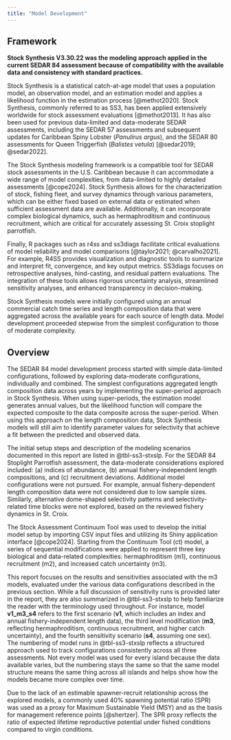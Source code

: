 ```yaml
---
title: "Model Development"
---
```

## Framework {#sec-methods-framework}

**Stock Synthesis V3.30.22 was the modeling approach applied in the current SEDAR 84 assessment because of compatibility with the available data and consistency with standard practices.**

Stock Synthesis is a statistical catch-at-age model that uses a population model, an observation model, and an estimation model and applies a likelihood function in the estimation process [@methot2020]. Stock Synthesis, commonly referred to as SS3, has been applied extensively worldwide for stock assessment evaluations [@methot2013]. It has also been used for previous data-limited and data-moderate SEDAR assessments, including the SEDAR 57 assessments and subsequent updates for Caribbean Spiny Lobster (*Panulirus argus*), and the SEDAR 80 assessments for Queen Triggerfish (*Balistes vetula*) [@sedar2019; @sedar2022].

The Stock Synthesis modeling framework is a compatible tool for SEDAR stock assessments in the U.S. Caribbean because it can accommodate a wide range of model complexities, from data-limited to highly detailed assessments [@cope2024]. Stock Synthesis allows for the characterization of stock, fishing fleet, and survey dynamics through various parameters, which can be either fixed based on external data or estimated when sufficient assessment data are available. Additionally, it can incorporate complex biological dynamics, such as hermaphroditism and continuous recruitment, which are critical for accurately assessing St. Croix stoplight parrotfish.

Finally, R packages such as r4ss and ss3diags facilitate critical evaluations of model reliability and model comparisons [@taylor2021; @carvalho2021]. For example, R4SS provides visualization and diagnostic tools to summarize and interpret fit, convergence, and key output metrics. SS3diags focuses on retrospective analyses, hind-casting, and residual pattern evaluations. The integration of these tools allows rigorous uncertainty analysis, streamlined sensitivity analyses, and enhanced transparency in decision-making.

Stock Synthesis models were initially configured using an annual commercial catch time series and length composition data that were aggregated across the available years for each source of length data. Model development proceeded stepwise from the simplest configuration to those of moderate complexity.

## Overview {#sec-methods-model-overview}

The SEDAR 84 model development process started with simple data-limited configurations, followed by exploring data-moderate configurations, individually and combined. The simplest configurations aggregated length composition data across years by implementing the super-period approach in Stock Synthesis. When using super-periods, the estimation model generates annual values, but the likelihood function will compare the expected composite to the data composite across the super-period. When using this approach on the length composition data, Stock Synthesis models will still aim to identify parameter values for selectivity that achieve a fit between the predicted and observed data.

The initial setup steps and description of the modeling scenarios documented in this report are listed in @tbl-ss3-stxslp. For the SEDAR 84 Stoplight Parrotfish assessment, the data-moderate considerations explored included: (a) indices of abundance, (b) annual fishery-independent length compositions, and (c) recruitment deviations. Additional model configurations were not pursued. For example, annual fishery-dependent length composition data were not considered due to low sample sizes. Similarly, alternative dome-shaped selectivity patterns and selectivity-related time blocks were not explored, based on the reviewed fishery dynamics in St. Croix.

The Stock Assessment Continuum Tool was used to develop the initial model setup by importing CSV input files and utilizing its Shiny application interface [@cope2024]. Starting from the Continuum Tool (ct) model, a series of sequential modifications were applied to represent three key biological and data-related complexities: hermaphroditism (m1), continuous recruitment (m2), and increased catch uncertainty (m3).

This report focuses on the results and sensitivities associated with the m3 models, evaluated under the various data configurations described in the previous section. While a full discussion of sensitivity runs is provided later in the report, they are also summarized in @tbl-ss3-stxslp to help familiarize the reader with the terminology used throughout. For instance, model **v1_m3_s4** refers to the first scenario (**v1**, which includes an index and annual fishery-independent length data), the third level modification (**m3**, reflecting hermaphroditism, continuous recruitment, and higher catch uncertainty), and the fourth sensitivity scenario (**s4**, assuming one sex). The numbering of model runs in @tbl-ss3-stxslp reflects a structured approach used to track configurations consistently across all three assessments. Not every model was used for every island because the data available varies, but the numbering stays the same so that the same model structure means the same thing across all islands and helps show how the models became more complex over time.

Due to the lack of an estimable spawner-recruit relationship across the explored models, a commonly used 40% spawning potential ratio (SPR) was used as a proxy for Maximum Sustainable Yield (MSY) and as the basis for management reference points [@shertzer]. The SPR proxy reflects the ratio of expected lifetime reproductive potential under fished conditions compared to virgin conditions. 